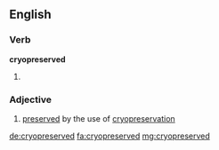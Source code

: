 ==English==

===Verb===
'''cryopreserved'''

# {{past of|cryopreserve}}

===Adjective===
{{en-adj|-}}

# [[preserved]] by the use of [[cryopreservation]]

[[de:cryopreserved]]
[[fa:cryopreserved]]
[[mg:cryopreserved]]